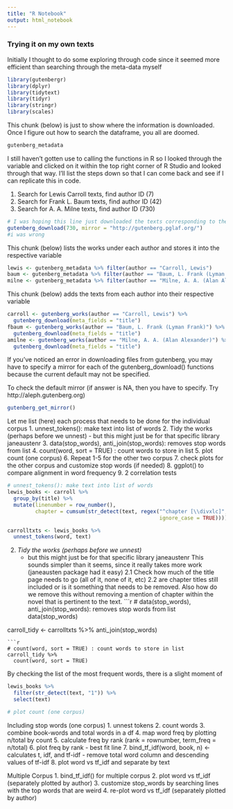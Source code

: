 ```yaml
---
title: "R Notebook"
output: html_notebook
---
```


### Trying it on my own texts


Initially I thought to do some exploring through code since it seemed more efficient than searching through the meta-data myself

```r
library(gutenbergr)
library(dplyr)
library(tidytext)
library(tidyr)
library(stringr)
library(scales)
```
This chunk (below) is just to show where the information is downloaded. Once I figure out how to search the dataframe, you all are doomed. 
```r
gutenberg_metadata
```

I still haven't gotten use to calling the functions in R so I looked through the variable  and clicked on it within the top right corner of R Studio and looked through that way. I'll list the steps down so that I can come back and see if I can replicate this in code.

1. Search for Lewis Carroll texts, find author ID (7)
2. Search for Frank L. Baum texts, find author ID (42)
3. Search for A. A. Milne texts, find author ID (730)
```r
# I was hoping this line just downloaded the texts corresponding to the specific author IDs
gutenberg_download(730, mirror = "http://gutenberg.pglaf.org/")
#i was wrong
```
This chunk (below) lists the works under each author and stores it into the respective variable 
```r
lewis <- gutenberg_metadata %>% filter(author == "Carroll, Lewis")
baum <- gutenberg_metadata %>% filter(author == "Baum, L. Frank (Lyman Frank)")
milne <- gutenberg_metadata %>% filter(author == "Milne, A. A. (Alan Alexander)")
```
This chunk (below) adds the texts from each author into their respective variable
```r
carroll <- gutenberg_works(author == "Carroll, Lewis") %>%
  gutenberg_download(meta_fields = "title")
fbaum <- gutenberg_works(author == "Baum, L. Frank (Lyman Frank)") %>%
  gutenberg_download(meta_fields = "title")
amilne <- gutenberg_works(author == "Milne, A. A. (Alan Alexander)") %>%
  gutenberg_download(meta_fields = "title")
```
If you've noticed an error in downloading files from gutenberg, you may have to specify a mirror for each of the gutenberg_download() functions because the current default may not be specified. 

To check the default mirror (if answer is NA, then you have to specify. Try http://aleph.gutenberg.org)
```r
gutenberg_get_mirror()
```

Let me list (here) each process that needs to be done for the individual corpus
1. unnest_tokens(): make text into list of words
2. Tidy the works (perhaps before we unnest)
    - but this might just be for that specific library janeaustenr
3. data(stop_words), anti_join(stop_words): removes stop words from list 
4. count(word, sort = TRUE) : count words to store in list
5. plot count (one corpus)
6. Repeat 1-5 for the other two corpus
7. check plots for the other corpus and customize stop words (if needed)
8. ggplot() to compare alignment in word frequency
9. 2 correlation tests

```r
# unnest_tokens(): make text into list of words
lewis_books <- carroll %>%
  group_by(title) %>%
  mutate(linenumber = row_number(),
         chapter = cumsum(str_detect(text, regex("^chapter [\\divxlc]",
                                                 ignore_case = TRUE)))) %>%   ungroup()
```

```r
carrolltxts <- lewis_books %>%
  unnest_tokens(word, text)
```
2. _Tidy the works (perhaps before we unnest)_
     - but this might just be for that specific library janeaustenr
This sounds simpler than it seems, since it really takes more work (janeausten package had it easy)
2.1 Check how much of the title page needs to go (all of it, none of it, etc) 
2.2 are chapter titles still included or is it something that needs to be removed. Also how do we remove this without removing a mention of chapter within the novel that is pertinent to the text. 
```r
# data(stop_words), anti_join(stop_words): removes stop words from list 
data(stop_words)

carroll_tidy <- carrolltxts %>%
  anti_join(stop_words)
```
```r
# count(word, sort = TRUE) : count words to store in list
carroll_tidy %>%
  count(word, sort = TRUE)

```
By checking the list of the most frequent words, there is a slight moment of
```r
lewis_books %>% 
  filter(str_detect(text, "1")) %>% 
  select(text)
```



```r
# plot count (one corpus)
```


Including stop words (one corpus)
1. unnest tokens
2. count words
3. combine book-words and total words in a df
4. map word freq by plotting n/total by count
5. calculate freq by rank (rank = rownumber, term_freq = n/total)
6. plot freq by rank
    - best fit line
7. bind_tf_idf(word, book, n) <-calculates t, idf, and tf-idf
    - remove total word column and descending values of tf-idf
8. plot word vs tf_idf and separate by text 

Multiple Corpus
1. bind_tf_idf() for multiple corpus
2. plot word vs tf_idf (separately plotted by author)
3. customize stop_words by searching lines with the top words that are weird
4. re-plot word vs tf_idf (separately plotted by author)
```r

```

